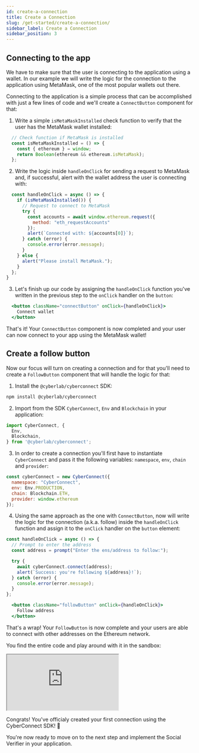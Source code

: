 ```yaml
---
id: create-a-connection
title: Create a Connection
slug: /get-started/create-a-connection/
sidebar_label: Create a Connection
sidebar_position: 3
---
```



## Connecting to the app

We have to make sure that the user is connecting to the application using a wallet. In our example we will write the logic for the connection to the application using MetaMask, one of the most popular wallets out there.

Connecting to the application is a simple process that can be accomplished with just a few lines of code and we'll create a `ConnectButton` component for that:

1. Write a simple `isMetaMaskInstalled` check function to verify that the user has the MetaMask wallet installed:

```jsx title="/src/components/ConnectButton.tsx"
  // Check function if MetaMask is installed
  const isMetaMaskInstalled = () => {
    const { ethereum } = window;
    return Boolean(ethereum && ethereum.isMetaMask);
  };
```

2. Write the logic inside `handleOnClick` for sending a request to MetaMask and, if successful, alert with the wallet address the user is connecting with:

```jsx title="/src/components/ConnectButton.tsx"
  const handleOnClick = async () => {
    if (isMetaMaskInstalled()) {
      // Request to connect to MetaMask
      try {
        const accounts = await window.ethereum.request({
          method: "eth_requestAccounts"
        });
        alert(`Connected with: ${accounts[0]}`);
      } catch (error) {
        console.error(error.message);
      }
    } else {
      alert("Please install MetaMask.");
    }
  };
}
```

3. Let's finish up our code by assigning the `handleOnClick` function you've written in the previous step to the `onClick` handler on the `button`:

```jsx title="/src/components/ConnectButton.tsx"
  <button className="connectButton" onClick={handleOnClick}>
    Connect wallet
  </button>
```

That's it! Your `ConnectButton` component is now completed and your user can now connect to your app using the MetaMask wallet!

## Create a follow button

Now our focus will turn on creating a connection and for that you'll need to create a `FollowButton` component that will handle the logic for that:
1. Install the `@cyberlab/cyberconnect` SDK:

```bash npm2yarn
npm install @cyberlab/cyberconnect
```

2. Import from the SDK `CyberConnect`, `Env` and `Blockchain` in your application:

```jsx title="/src/components/FollowButton.tsx"
import CyberConnect, {
  Env,
  Blockchain,
} from '@cyberlab/cyberconnect';
```

3. In order to create a connection you'll first have to instantiate  `CyberConnect` and pass it the following variables: `namespace`, `env`, `chain` and `provider`:

```jsx title="/src/components/FollowButton.tsx"
const cyberConnect = new CyberConnect({
  namespace: "CyberConnect",
  env: Env.PRODUCTION,
  chain: Blockchain.ETH,
  provider: window.ethereum
});
```

4. Using the same approach as the one with `ConnectButton`, now will write the logic for the connection (a.k.a. follow) inside the `handleOnClick` function and assign it to the `onClick` handler on the `button` element:

```jsx title="/src/components/FollowButton.tsx"
const handleOnClick = async () => {
  // Prompt to enter the address
  const address = prompt("Enter the ens/address to follow:");

  try {
    await cyberConnect.connect(address);
    alert(`Success: you're following ${address}!`);
  } catch (error) {
    console.error(error.message);
  }
};
```

```jsx title="/src/components/FollowButton.tsx"
  <button className="followButton" onClick={handleOnClick}>
    Follow address
  </button>
```

That's a wrap! Your `FollowButton` is now complete and your users are able to connect with other addresses on the Ethereum network.

You find the entire code and play around with it in the sandbox:

<iframe src="https://codesandbox.io/embed/get-started-fvecwy?fontsize=14&hidenavigation=1&theme=dark"
  title="create-a-connection"
  allow="accelerometer; ambient-light-sensor; camera; encrypted-media; geolocation; gyroscope; hid; microphone; midi; payment; usb; vr; xr-spatial-tracking"
  sandbox="allow-forms allow-modals allow-popups allow-presentation allow-same-origin allow-scripts"
></iframe>

Congrats! You've officialy created your first connection using the CyberConnect SDK! 🎉

You're now ready to move on to the next step and implement the Social Verifier in your application.

